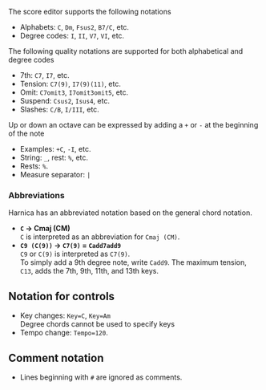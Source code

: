 The score editor supports the following notations

- Alphabets: `C`, `Dm`, `Fsus2`, `B7/C`, etc.
- Degree codes: `I`, `II`, `V7`, `VI`, etc.

The following quality notations are supported for both alphabetical and degree codes
- 7th: `C7`, `I7`, etc.
- Tension: `C7(9)`, `I7(9)(11)`, etc.
- Omit: `C7omit3`, `I7omit3omit5`, etc.
- Suspend: `Csus2`, `Isus4`, etc.
- Slashes: `C/B`, `I/III`, etc.

Up or down an octave can be expressed by adding a `+` or `-` at the beginning of the note
- Examples: `+C`, `-I`, etc.
- String: `_`, rest: `%`, etc.
- Rests: `%`.
- Measure separator: `|`

### Abbreviations

Harnica has an abbreviated notation based on the general chord notation.

- **`C` → Cmaj (CM)**<br/>
`C` is interpreted as an abbreviation for `Cmaj (CM)`.
- **`C9 (C(9))` → `C7(9)` = `Cadd7add9`**<br/>
`C9` or `C(9)` is interpreted as `C7(9)`. <br/>
To simply add a 9th degree note, write `Cadd9`.
The maximum tension, `C13`, adds the 7th, 9th, 11th, and 13th keys.


## Notation for controls

- Key changes: `Key=C`, `Key=Am`<br />
Degree chords cannot be used to specify keys
- Tempo change: `Tempo=120`.

## Comment notation

- Lines beginning with `#` are ignored as comments.

